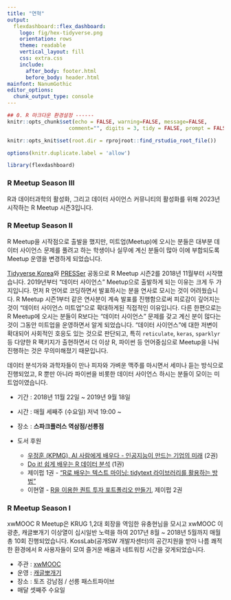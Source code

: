 ```yaml
---
title: "연혁"
output:
  flexdashboard::flex_dashboard:
    logo: fig/hex-tidyverse.png
    orientation: rows
    theme: readable
    vertical_layout: fill
    css: extra.css
    include:
      after_body: footer.html
      before_body: header.html
mainfont: NanumGothic
editor_options:
  chunk_output_type: console
---
```


```r
## 0. R 마크다운 환경설정 ------
knitr::opts_chunk$set(echo = FALSE, warning=FALSE, message=FALSE,
                    comment="", digits = 3, tidy = FALSE, prompt = FALSE, fig.align = 'center')

knitr::opts_knit$set(root.dir = rprojroot::find_rstudio_root_file())

options(knitr.duplicate.label = 'allow')

library(flexdashboard)
```

### R Meetup Season III

R과 데이터과학의 활성화, 그리고 데이터 사이언스 커뮤니티의 활성화를 위해 2023년 시작하는 R Meetup 시즌3입니다.

### R Meetup Season II

R Meetup을 시작점으로 출발을 했지만, 미트업(Meetup)에 오시는 분들은 대부분 데이터 사이언스 문제를 풀려고 하는 학생이나 실무에 계신 분들이 많아 이에 부합되도록
Meetup 운영을 변경하게 되었습니다.

[Tidyverse Korea](https://www.facebook.com/groups/tidyverse/)와 [PRESSer](https://www.facebook.com/groups/1473988286034801/) 공동으로 R Meetup 시즌2를 2018년 11월부터 시작했습니다. 2019년부터 "데이터 사이언스" Meetup으로 출발하게 되는 이유는 크게 두 가지입니다. 먼저 R 언어로 코딩하면서 발표하시는 분을 연사로 모시는 것이 어려웠습니다. R Meetup 시즌1부터 같은 연사분이 계속 발표를 진행함으로써 피로감이 깊어지는 것이 "데이터 사이언스 미트업"으로 확대하게된 직접적인 이유입니다. 다른 한편으로는 R Meetup에 오시는 분들이 R보다는 "데이터 사이언스" 문제를 갖고 계신 분이 많다는 것이 그동안 미트업을 운영하면서 알게 되었습니다. "데이터 사이언스"에 대한 저변이 확대되어 사회적인 호응도 있는 것으로 판단되고, 특히  `reticulate`, `keras`, `sparklyr` 등 다양한 R 팩키지가 출현하면서 더 이상 R, 파이썬 등 언어중심으로 Meetup을 나눠 진행하는 것은 무의미해졌기 때문입니다.

데이터 분석가와 과학자들이 만나 피자와 가벼운 맥주를 마시면서 세미나 듣는 방식으로 진행되었고, R 뿐만 아니라 파이썬을 비롯한 데이터 사이언스 하시는 분들이 모이는 미트업이였습니다.

- 기간 : 2018년 11월 22일 ~ 2019년 9월 18일
- 시간 : 매월 세째주 (수요일) 저녁 19:00 ~
- 장소 : **스파크플러스 역삼점/선릉점**

- 도서 후원
  - [우정훈 (KPMG), AI 사람에게 배우다 - 인공지능이 만드는 기업의 미래](https://www.aladin.co.kr/shop/wproduct.aspx?ItemId=195774023) (2권)
  - [Do it! 쉽게 배우는 R 데이터 분석](https://bit.ly/2TzaSJa) (1권)
  - 제이펍 1권 - ["R로 배우는 텍스트 마이닝: tidytext 라이브러리를 활용하는 방법"](https://jpub.tistory.com/924)
  - 이현열 - [R을 이용한 퀀트 투자 포트폴리오 만들기](http://www.yes24.com/Product/Goods/78125551), 제이펍 2권

### R Meetup Season I

xwMOOC R Meetup은 KRUG 1,2대 회장을 역임한 유충현님을 모시고 xwMOOC 이광춘, 캐글뽀개기 이상열이 십시일반
노력을 하여 2017년 8월 ~ 2018년 5월까지 매월 총 10회 진행되었습니다.
KossLab(공개SW 개발자센터)의 공간지원을 받아 나름 쾌적한 환경에서 R 사용자들이 모여 즐거운 배움과 네트워킹 시간을 갖게되었습니다.

- 주관 : [xwMOOC](https://www.facebook.com/xwmooc/)
- 운영 : [캐글뽀개기](https://www.facebook.com/groups/kagglebreak/)
- 장소 : 토즈 강남점 / 선릉 패스트파이브
- 매달 셋째주 수요일
